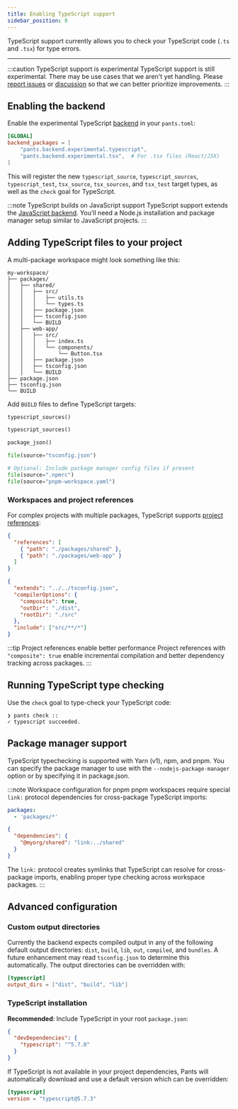 ```yaml
---
title: Enabling TypeScript support
sidebar_position: 0
---
```


TypeScript support currently allows you to check your TypeScript code (`.ts` and `.tsx`) for type errors.

---

:::caution TypeScript support is experimental
TypeScript support is still experimental. There may be use cases that we aren't yet handling.
Please [report issues](https://github.com/pantsbuild/pants/issues/new/choose) or 
[discussion](https://github.com/pantsbuild/pants/discussions) so that we can better prioritize improvements.
:::

## Enabling the backend

Enable the experimental TypeScript [backend](../../using-pants/key-concepts/backends.mdx) in your `pants.toml`:

```toml title="pants.toml"
[GLOBAL]
backend_packages = [
    "pants.backend.experimental.typescript",
    "pants.backend.experimental.tsx",  # For .tsx files (React/JSX)
]
```

This will register the new `typescript_source`, `typescript_sources`, `typescript_test`, `tsx_source`, `tsx_sources`, and `tsx_test` target types, as well as the `check` goal for TypeScript.

:::note TypeScript builds on JavaScript support
TypeScript support extends the [JavaScript backend](../../javascript/overview/enabling-javascript-support.mdx). 
You'll need a Node.js installation and package manager setup similar to JavaScript projects.
:::

## Adding TypeScript files to your project

A multi-package workspace might look something like this:

```
my-workspace/
├── packages/
│   ├── shared/
│   │   ├── src/
│   │   │   ├── utils.ts
│   │   │   └── types.ts
│   │   ├── package.json
│   │   ├── tsconfig.json
│   │   └── BUILD
│   ├── web-app/
│   │   ├── src/
│   │   │   ├── index.ts
│   │   │   └── components/
│   │   │       └── Button.tsx
│   │   ├── package.json
│   │   ├── tsconfig.json
│   │   └── BUILD
├── package.json
├── tsconfig.json
└── BUILD
```

Add `BUILD` files to define TypeScript targets:

```python title="packages/shared/BUILD"
typescript_sources()
```

```python title="packages/web-app/BUILD" 
typescript_sources()
```

```python title="BUILD"
package_json()

file(source="tsconfig.json")

# Optional: Include package manager config files if present
file(source=".npmrc")
file(source="pnpm-workspace.yaml")
```

### Workspaces and project references

For complex projects with multiple packages, TypeScript supports [project references](https://www.typescriptlang.org/docs/handbook/project-references.html):

```json title="tsconfig.json"
{
  "references": [
    { "path": "./packages/shared" },
    { "path": "./packages/web-app" }
  ]
}
```

```json title="packages/shared/tsconfig.json"  
{
  "extends": "../../tsconfig.json",
  "compilerOptions": {
    "composite": true,
    "outDir": "./dist",
    "rootDir": "./src"
  },
  "include": ["src/**/*"]
}
```

:::tip Project references enable better performance
Project references with `"composite": true` enable incremental compilation and better dependency tracking across packages.
:::

## Running TypeScript type checking

Use the `check` goal to type-check your TypeScript code:

```
❯ pants check ::
✓ typescript succeeded.
```


## Package manager support

TypeScript typechecking is supported with Yarn (v1), npm, and pnpm. You can specify the package manager to use with the `--nodejs-package-manager` option or by specifying it in package.json.

:::note Workspace configuration for pnpm
pnpm workspaces require special `link:` protocol dependencies for cross-package TypeScript imports:

```yaml title="pnpm-workspace.yaml"
packages:
  - 'packages/*'
```

```json title="packages/app/package.json"
{
  "dependencies": {
    "@myorg/shared": "link:../shared"
  }
}
```

The `link:` protocol creates symlinks that TypeScript can resolve for cross-package imports, enabling proper type checking across workspace packages.
:::

## Advanced configuration

### Custom output directories

Currently the backend expects compiled output in any of the following default output directories: `dist`, `build`, `lib`, `out`, `compiled`, and `bundles`. A future enhancement may read `tsconfig.json` to determine this automatically. The output directories can be overridden with:

```toml title="pants.toml"
[typescript]
output_dirs = ["dist", "build", "lib"]
```

### TypeScript installation

**Recommended**: Include TypeScript in your root `package.json`:

```json title="package.json"
{
  "devDependencies": {
    "typescript": "^5.7.0"
  }
}
```

If TypeScript is not available in your project dependencies, Pants will automatically download and use a default version which can be overridden:

```toml title="pants.toml"
[typescript]
version = "typescript@5.7.3"
```


